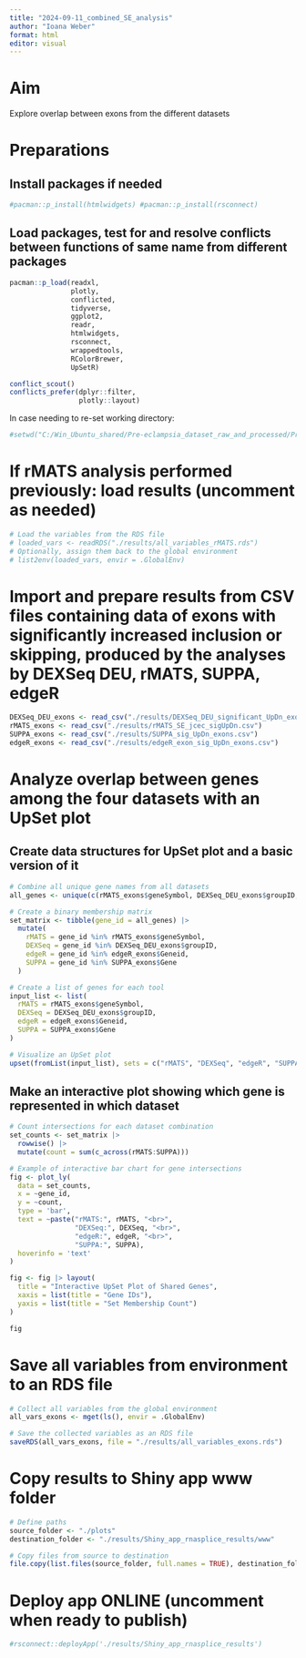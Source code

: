 ```yaml
---
title: "2024-09-11_combined_SE_analysis"
author: "Ioana Weber"
format: html
editor: visual
---
```


# Aim

Explore overlap between exons from the different datasets

# Preparations

## Install packages if needed

```r
#pacman::p_install(htmlwidgets) #pacman::p_install(rsconnect)
```

## Load packages, test for and resolve conflicts between functions of same name from different packages

```r
pacman::p_load(readxl,
               plotly,
               conflicted,
               tidyverse,
               ggplot2,
               readr,
               htmlwidgets,
               rsconnect,
               wrappedtools,
               RColorBrewer,
               UpSetR)

conflict_scout()
conflicts_prefer(dplyr::filter,
                 plotly::layout)
```

In case needing to re-set working directory:

```r
#setwd("C:/Win_Ubuntu_shared/Pre-eclampsia_dataset_raw_and_processed/Pre_eclampsia_analyses")
```

# If rMATS analysis performed previously: load results (uncomment as needed)

```r
# Load the variables from the RDS file
# loaded_vars <- readRDS("./results/all_variables_rMATS.rds")
# Optionally, assign them back to the global environment
# list2env(loaded_vars, envir = .GlobalEnv)
```

# Import and prepare results from CSV files containing data of exons with significantly increased inclusion or skipping, produced by the analyses by DEXSeq DEU, rMATS, SUPPA, edgeR
```r
DEXSeq_DEU_exons <- read_csv("./results/DEXSeq_DEU_significant_UpDn_exons.csv")
rMATS_exons <- read_csv("./results/rMATS_SE_jcec_sigUpDn.csv")
SUPPA_exons <- read_csv("./results/SUPPA_sig_UpDn_exons.csv")
edgeR_exons <- read_csv("./results/edgeR_exon_sig_UpDn_exons.csv")
```

# Analyze overlap between genes among the four datasets with an UpSet plot

## Create data structures for UpSet plot and a basic version of it
```r
# Combine all unique gene names from all datasets
all_genes <- unique(c(rMATS_exons$geneSymbol, DEXSeq_DEU_exons$groupID, edgeR_exons$Geneid, SUPPA_exons$Gene))

# Create a binary membership matrix
set_matrix <- tibble(gene_id = all_genes) |>
  mutate(
    rMATS = gene_id %in% rMATS_exons$geneSymbol,
    DEXSeq = gene_id %in% DEXSeq_DEU_exons$groupID,
    edgeR = gene_id %in% edgeR_exons$Geneid,
    SUPPA = gene_id %in% SUPPA_exons$Gene
  )

# Create a list of genes for each tool
input_list <- list(
  rMATS = rMATS_exons$geneSymbol,
  DEXSeq = DEXSeq_DEU_exons$groupID,
  edgeR = edgeR_exons$Geneid,
  SUPPA = SUPPA_exons$Gene
)

# Visualize an UpSet plot
upset(fromList(input_list), sets = c("rMATS", "DEXSeq", "edgeR", "SUPPA"))
```


## Make an interactive plot showing which gene is represented in which dataset
```r
# Count intersections for each dataset combination
set_counts <- set_matrix |>
  rowwise() |>
  mutate(count = sum(c_across(rMATS:SUPPA)))

# Example of interactive bar chart for gene intersections
fig <- plot_ly(
  data = set_counts,
  x = ~gene_id,
  y = ~count,
  type = 'bar',
  text = ~paste("rMATS:", rMATS, "<br>",
                "DEXSeq:", DEXSeq, "<br>",
                "edgeR:", edgeR, "<br>",
                "SUPPA:", SUPPA),
  hoverinfo = 'text'
)

fig <- fig |> layout(
  title = "Interactive UpSet Plot of Shared Genes",
  xaxis = list(title = "Gene IDs"),
  yaxis = list(title = "Set Membership Count")
)

fig
```



# Save all variables from environment to an RDS file

```r
# Collect all variables from the global environment
all_vars_exons <- mget(ls(), envir = .GlobalEnv)

# Save the collected variables as an RDS file
saveRDS(all_vars_exons, file = "./results/all_variables_exons.rds")
```

# Copy results to Shiny app www folder

```r
# Define paths
source_folder <- "./plots"
destination_folder <- "./results/Shiny_app_rnasplice_results/www"

# Copy files from source to destination
file.copy(list.files(source_folder, full.names = TRUE), destination_folder, overwrite = TRUE)

```

# Deploy app ONLINE (uncomment when ready to publish)

```r
#rsconnect::deployApp('./results/Shiny_app_rnasplice_results')
```

